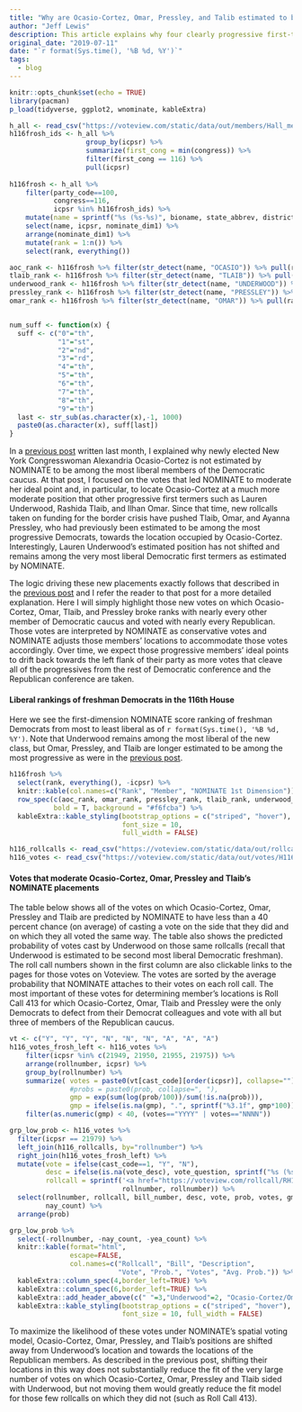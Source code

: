 ```yaml
---
title: "Why are Ocasio-Cortez, Omar, Pressley, and Talib estimated to be moderates by NOMINATE?"
author: "Jeff Lewis"
description: This article explains why four clearly progressive first-term Congresswomen are estimated to be moderates by NOMINATE as of July 2019
original_date: "2019-07-11"
date: "`r format(Sys.time(), '%B %d, %Y')`"
tags:
  - blog
---
```


```r
knitr::opts_chunk$set(echo = TRUE)
library(pacman)
p_load(tidyverse, ggplot2, wnominate, kableExtra)
```

```r

h_all <- read_csv("https://voteview.com/static/data/out/members/Hall_members.csv")
h116frosh_ids <- h_all %>%
                   group_by(icpsr) %>%
                   summarize(first_cong = min(congress)) %>%
                   filter(first_cong == 116) %>%
                   pull(icpsr)
  
h116frosh <- h_all %>% 
    filter(party_code==100, 
           congress==116, 
           icpsr %in% h116frosh_ids) %>%
    mutate(name = sprintf("%s (%s-%s)", bioname, state_abbrev, district_code)) %>%
    select(name, icpsr, nominate_dim1) %>%
    arrange(nominate_dim1) %>% 
    mutate(rank = 1:n()) %>%
    select(rank, everything()) 

aoc_rank <- h116frosh %>% filter(str_detect(name, "OCASIO")) %>% pull(rank)
tlaib_rank <- h116frosh %>% filter(str_detect(name, "TLAIB")) %>% pull(rank)
underwood_rank <- h116frosh %>% filter(str_detect(name, "UNDERWOOD")) %>% pull(rank)
pressley_rank <- h116frosh %>% filter(str_detect(name, "PRESSLEY")) %>% pull(rank)
omar_rank <- h116frosh %>% filter(str_detect(name, "OMAR")) %>% pull(rank)


num_suff <- function(x) {
  suff <- c("0"="th",
            "1"="st",
            "2"="nd",
            "3"="rd",
            "4"="th",
            "5"="th",
            "6"="th",
            "7"="th",
            "8"="th",
            "9"="th")
  last <- str_sub(as.character(x),-1, 1000)
  paste0(as.character(x), suff[last])
}
```

In a [previous post](https://voteview.com/articles/ocasio_cortez) written last month, I explained why newly elected New York Congresswoman Alexandria Ocasio-Cortez is not estimated by NOMINATE to be among the most liberal members of the Democratic caucus. At that post, I focused on the votes that led NOMINATE to moderate her ideal point and, in particular, to locate Ocasio-Cortez at a much more moderate position that other progressive first termers such as Lauren Underwood, Rashida Tlaib, and Ilhan Omar.  Since that time, new rollcalls taken on funding for the border crisis have pushed Tlaib, Omar, and Ayanna Pressley, who had previously been estimated to be among the most progressive Democrats, towards the location occupied by Ocasio-Cortez.  Interestingly, Lauren Underwood's estimated position has not shifted and remains among the very most liberal Democratic first termers as estimated by NOMINATE.

The logic driving these new placements exactly follows that described in the [previous post](https://voteview.com/articles/ocasio_cortez) and I refer the reader to that post for a more detailed explanation.  Here I will simply highlight those new votes on which Ocasio-Cortez, Omar, Tlaib, and Pressley broke ranks with nearly every other member of Democratic caucus and voted with nearly every Republican.  Those votes are interpreted by NOMINATE as conservative votes and NOMINATE adjusts those members' locations to accommodate those votes accordingly.  Over time, we expect those progressive members' ideal points to drift back towards the left flank of their party as more votes that cleave all of the progressives from the rest of Democratic conference and the Republican conference are taken. 


#### Liberal rankings of freshman Democrats in the 116th House

Here we see the first-dimension NOMINATE score ranking of freshman Democrats from most to least liberal as of `r format(Sys.time(), '%B %d, %Y')`. Note that Underwood remains among the most liberal of the new class, but Omar, Pressley, and Tlaib are longer estimated to be among the most progressive as were in the [previous post](https://voteview.com/articles/ocasio_cortez). 

```r
h116frosh %>% 
  select(rank, everything(), -icpsr) %>% 
  knitr::kable(col.names=c("Rank", "Member", "NOMINATE 1st Dimension")) %>%
  row_spec(c(aoc_rank, omar_rank, pressley_rank, tlaib_rank, underwood_rank), 
           bold = T, background = "#f6fcba") %>%
  kableExtra::kable_styling(bootstrap_options = c("striped", "hover"),
                            font_size = 10, 
                            full_width = FALSE) 
```


```r
h116_rollcalls <- read_csv("https://voteview.com/static/data/out/rollcalls/H116_rollcalls.csv")
h116_votes <- read_csv("https://voteview.com/static/data/out/votes/H116_votes.csv")
```

#### Votes that moderate Ocasio-Cortez, Omar, Pressley and Tlaib's NOMINATE placements 

The table below shows all of the votes on which Ocasio-Cortez, Omar, Pressley and Tlaib are predicted by NOMINATE to have less than a 40 percent chance (on average) of casting a vote on the side that they did and on which they all voted the same way.  The table also shows the predicted probability of votes cast by Underwood on those same rollcalls (recall that Underwood is estimated to be second most liberal Democratic freshman). The roll call numbers shown in the first column are also clickable links to the pages for those votes on Voteview.  The votes are sorted by the average probability that NOMINATE attaches to their votes on each roll call. The most important of these votes for determining member's locations is Roll Call 413 for which Ocasio-Cortez, Omar, Tlaib and Pressley were the only Democrats to defect from their Democrat colleagues and vote with all but three of members of the Republican caucus.  

```r
vt <- c("Y", "Y", "Y", "N", "N", "N", "A", "A", "A")
h116_votes_frosh_left <- h116_votes %>% 
    filter(icpsr %in% c(21949, 21950, 21955, 21975)) %>%
    arrange(rollnumber, icpsr) %>%
    group_by(rollnumber) %>%
    summarize( votes = paste0(vt[cast_code][order(icpsr)], collapse=""),
               #probs = paste0(prob, collapse=", "),
               gmp = exp(sum(log(prob/100))/sum(!is.na(prob))),
               gmp = ifelse(is.na(gmp), ".", sprintf("%3.1f", gmp*100))) %>%
    filter(as.numeric(gmp) < 40, (votes=="YYYY" | votes=="NNNN"))
```


```r
grp_low_prob <- h116_votes %>% 
  filter(icpsr == 21979) %>%
  left_join(h116_rollcalls, by="rollnumber") %>%
  right_join(h116_votes_frosh_left) %>%
  mutate(vote = ifelse(cast_code==1, "Y", "N"),
         desc = ifelse(is.na(vote_desc), vote_question, sprintf("%s (%s)", vote_desc, vote_question)),
         rollcall = sprintf('<a href="https://voteview.com/rollcall/RH116%04i">%i</a>', 
                            rollnumber, rollnumber)) %>%
  select(rollnumber, rollcall, bill_number, desc, vote, prob, votes, gmp, yea_count, 
         nay_count) %>%
  arrange(prob) 

grp_low_prob %>%
  select(-rollnumber, -nay_count, -yea_count) %>%
  knitr::kable(format="html", 
               escape=FALSE,
               col.names=c("Rollcall", "Bill", "Description",
                           "Vote", "Prob.", "Votes", "Avg. Prob.")) %>%
  kableExtra::column_spec(4,border_left=TRUE) %>%
  kableExtra::column_spec(6,border_left=TRUE) %>%
  kableExtra::add_header_above(c(" "=3,"Underwood"=2, "Ocasio-Cortez/Omar/Pressley/Tlaib"=2)) %>%
  kableExtra::kable_styling(bootstrap_options = c("striped", "hover"),
                            font_size = 10, full_width = FALSE)

```

To maximize the likelihood of these votes under NOMINATE's spatial voting model, Ocasio-Cortez, Omar, Pressley, and Tlaib's positions are shifted away from Underwood's location and towards the locations of the Republican members.  As described in the previous post, shifting their locations in this way does not substantially reduce the fit of the very large number of votes on which Ocasio-Cortez, Omar, Pressley and Tlaib sided with Underwood, but not moving them would greatly reduce the fit model for those few rollcalls on which they did not (such as Roll Call 413).    
